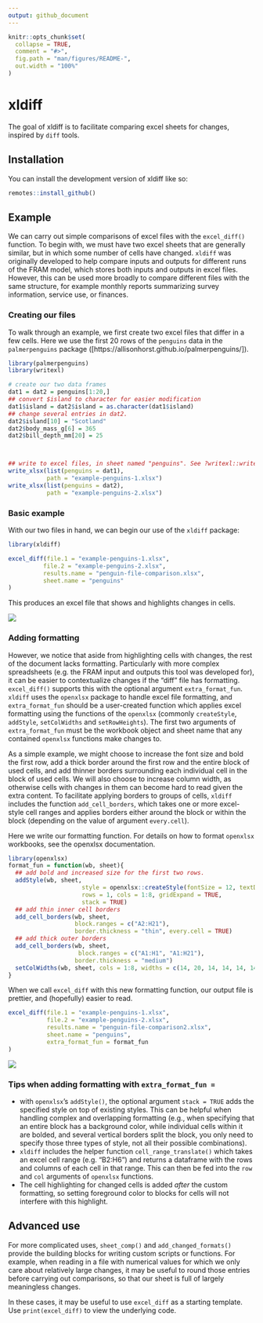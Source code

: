 ```yaml
---
output: github_document
---
```


<!-- README.md is generated from README.Rmd. Please edit that file -->

```r
knitr::opts_chunk$set(
  collapse = TRUE,
  comment = "#>",
  fig.path = "man/figures/README-",
  out.width = "100%"
)
```

# xldiff

<!-- badges: start -->
<!-- badges: end -->

The goal of xldiff is to facilitate comparing excel sheets for changes, inspired by `diff` tools.

## Installation

You can install the development version of xldiff like so:

``` r
remotes::install_github()
```

## Example

We can carry out simple comparisons of excel files with the `excel_diff()` function. 
To begin with, we must have two excel sheets that are generally similar, but in which some number of cells have changed. `xldiff` was originally developed to help compare inputs and outputs for different runs of the FRAM model, which stores both inputs and outputs in excel files. However, this can be used more broadly to compare different files with the same structure, for example monthly reports summarizing survey information, service use, or finances.

### Creating our files

To walk through an example, we first create two excel files that differ in a few cells. 
Here we use the first 20 rows of the `penguins` data in the `palmerpenguins` package ([https://allisonhorst.github.io/palmerpenguins/]).

```r
library(palmerpenguins)
library(writexl)

# create our two data frames
dat1 = dat2 = penguins[1:20,]
## convert $island to character for easier modification
dat1$island = dat2$island = as.character(dat1$island)
## change several entries in dat2.
dat2$island[10] = "Scotland"
dat2$body_mass_g[6] = 365
dat2$bill_depth_mm[20] = 25



## write to excel files, in sheet named "penguins". See ?writexl::writexlsx.
write_xlsx(list(penguins = dat1),
           path = "example-penguins-1.xlsx")
write_xlsx(list(penguins = dat2),
           path = "example-penguins-2.xlsx")
```

### Basic example

With our two files in hand, we can begin our use of the `xldiff` package:

```r
library(xldiff)

excel_diff(file.1 = "example-penguins-1.xlsx",
          file.2 = "example-penguins-2.xlsx",
          results.name = "penguin-file-comparison.xlsx",
          sheet.name = "penguins"
)

```

This produces an excel file that shows and highlights changes in cells.

![](man/figures/MAN/filev1.PNG)

### Adding formatting

However, we notice that aside from highlighting cells with changes, the rest of the document lacks formatting. Particularly with more complex spreadsheets (e.g. the FRAM input and outputs this tool
was developed for), it can be easier to contextualize changes if the "diff" file has formatting.
`excel_diff()` supports this with the optional argument `extra_format_fun`. `xldiff` uses the `openxlsx` package to handle excel file formatting, and `extra_format_fun` should be a user-created function which applies excel formatting using the functions of the `openxlsx` (commonly `createStyle`, `addStyle`, `setColWidths` and `setRowHeights`). The first two arguments of `extra_format_fun` must be the workbook object and sheet name that any contained `openxlsx` functions make changes to.



As a simple example, we might choose to increase the font size and bold the first row, add a thick border around the first row and the entire block of used cells, and add thinner borders surrounding each individual cell in the block of used cells. We will also choose to increase column width, as otherwise cells with changes in them can become hard to read given the extra content. To facilitate applying borders to groups of cells, `xldiff` includes the function `add_cell_borders`, which takes one or more excel-style cell ranges and applies borders either around the block or within the block (depending on the value of argument `every.cell`). 


Here we write our formatting function. For details on how to format `openxlsx` workbooks, see the openxlsx documentation.

```r
library(openxlsx)
format_fun = function(wb, sheet){
  ## add bold and increased size for the first two rows.
  addStyle(wb, sheet,
                     style = openxlsx::createStyle(fontSize = 12, textDecoration = "Bold"),
                     rows = 1, cols = 1:8, gridExpand = TRUE,
                     stack = TRUE)
  ## add thin inner cell borders
  add_cell_borders(wb, sheet,
                   block.ranges = c("A2:H21"),
                   border.thickness = "thin", every.cell = TRUE)
  ## add thick outer borders
  add_cell_borders(wb, sheet,
                    block.ranges = c("A1:H1", "A1:H21"),
                   border.thickness = "medium")
  setColWidths(wb, sheet, cols = 1:8, widths = c(14, 20, 14, 14, 14, 14, 14))
}
```

When we call `excel_diff` with this new formatting function, our output file is prettier, 
and (hopefully) easier to read.

```r
excel_diff(file.1 = "example-penguins-1.xlsx",
           file.2 = "example-penguins-2.xlsx",
           results.name = "penguin-file-comparison2.xlsx",
           sheet.name = "penguins",
           extra_format_fun = format_fun
)
```

![](man/figures/MAN/filev1.PNG)

### Tips when adding formatting with `extra_format_fun = `

- with `openxlsx`'s `addStyle()`, the optional argument `stack = TRUE` adds the specified
style on top of existing styles. This can be helpful when handling complex and overlapping formatting (e.g., when specifying that an entire block has a background color, while individual cells within it are bolded, and several vertical borders split the block, you only need to specify those three types of style, not all their possible combinations).
- `xldiff` includes the helper function `cell_range_translate()` which takes an excel cell range (e.g. "B2:H6") and returns a dataframe with the rows and columns of each cell in that range. This can then be fed into the `row` and `col` arguments of `openxlsx` functions.
- The cell highlighting for changed cells is added *after* the custom formatting, so setting foreground color to blocks for cells will not interfere with this highlight.


## Advanced use

For more complicated uses, `sheet_comp()` and `add_changed_formats()` provide the building blocks for writing custom scripts or functions. For example, when reading in a file with numerical values for which we only care about relatively large changes, it may be useful to round those entries before carrying out comparisons, so that our sheet is full of largely meaningless changes.

In these cases, it may be useful to use `excel_diff` as a starting template. Use `print(excel_diff)` to view the underlying code.

